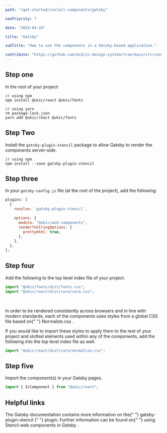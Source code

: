 ```yaml
---
path: "/get-started/install-components/gatsby"

navPriority: 7

date: "2024-04-24"

title: "Gatsby"

subTitle: "How to use the components in a Gatsby-based application."

contribute: "https://github.com/mi6/ic-design-system/tree/main/src/content/structured/get-started/gatsby.mdx"
---
```



<IcAlert
  heading="Locking packages"
  variant="info"
  message="If you lock the React components to a particular version, you should also install and lock the corresponding web components package."
  dismissible
/>

## Step one

In the root of your project:

```shell
// using npm
npm install @ukic/react @ukic/fonts

// using yarn
rm package-lock.json
yarn add @ukic/react @ukic/fonts
```

## Step Two

Install the `gatsby-plugin-stencil` package to allow Gatsby to render the components server-side.

```shell
// using npm
npm install --save gatsby-plugin-stencil
```

## Step three

In your `gatsby-config.js` file (at the root of the project), add the following:

```js
plugins: [
  {
    resolve: `gatsby-plugin-stencil`,

    options: {
      module: "@ukic/web-components",
      renderToStringOptions: {
        prettyHtml: true,
      },
    },
  },
];
```

## Step four

Add the following to the top level index file of your project.

```jsx
import "@ukic/fonts/dist/fonts.css";
import "@ukic/react/dist/core/core.css";
```

<br />

<p>
  In order to be rendered consistently across browsers and in line with modern
  standards, each of the components uses styles from a global CSS file based on{" "}
  <ic-link
    target="_blank"
    href="https://necolas.github.io/normalize.css/"
    rel="noreferer noopener nofollow"
  >
    Normalize.css
  </ic-link>
  .
</p>

If you would like to import these styles to apply them to the rest of your project
and slotted elements used within any of the components, add the following into
the top level index file as well.

```jsx
import "@ukic/react/dist/core/normalize.css";
```

## Step five

Import the component(s) in your Gatsby pages.

```jsx
import { IcComponent } from "@ukic/react";
```

## Helpful links

<p>
  The Gatsby documentation contains more information on the{" "}
  <ic-link
    target="_blank"
    href="https://www.gatsbyjs.com/plugins/gatsby-plugin-stencil/"
    rel="noreferer noopener nofollow"
  >
    gatsby-plugin-stencil
  </ic-link>{" "}
  plugin. Further information can be found on{" "}
  <ic-link
    target="_blank"
    href="https://dev.to/brunnerlivio/use-stencil-with-gatsbyjs-1omo"
    rel="noreferer noopener nofollow"
  >
    using Stencil web components in Gatsby
  </ic-link>
  .
</p>
